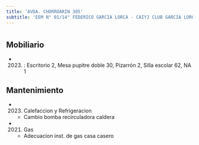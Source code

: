 ```yaml
---
title: 'AVDA. CHORROARIN 305'
subtitle: 'EEM N° 01/14° FEDERICO GARCIA LORCA - CAIYJ CLUB GARCIA LORCA'
---
```


#


## Mobiliario

*  (2023) : Escritorio 2, Mesa pupitre doble 30, Pizarrón 2, Silla escolar 62, NA 1 





## Mantenimiento

*  (2023) Calefaccion y Refrigeracion 
    + Cambio bomba recirculadora caldera

*  (2021) Gas 
    + Adecuacion inst. de gas casa casero



